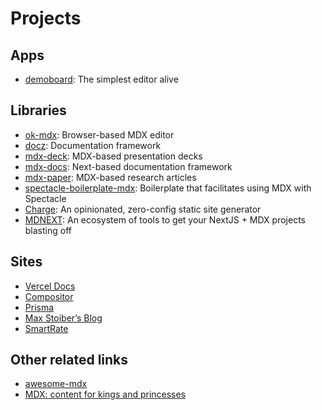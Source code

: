 # Projects

## Apps

- [demoboard][]: The simplest editor alive

## Libraries

- [ok-mdx][]: Browser-based MDX editor
- [docz][]: Documentation framework
- [mdx-deck][]: MDX-based presentation decks
- [mdx-docs][]: Next-based documentation framework
- [mdx-paper][]: MDX-based research articles
- [spectacle-boilerplate-mdx][]: Boilerplate that facilitates using MDX with
  Spectacle
- [Charge][]: An opinionated, zero-config static site generator
- [MDNEXT][]: An ecosystem of tools to get your NextJS + MDX projects blasting off

## Sites

- [Vercel Docs][vercel-docs]
- [Compositor][]
- [Prisma][]
- [Max Stoiber’s Blog][mxstbr]
- [SmartRate][smrtrt]

## Other related links

- [awesome-mdx][]
- [MDX: content for kings and princesses][mdx-fairy-tale]

[demoboard]: https://frontarm.com/demoboard
[ok-mdx]: https://github.com/jxnblk/ok-mdx
[mdx-deck]: https://github.com/jxnblk/mdx-deck
[mdx-docs]: https://github.com/jxnblk/mdx-docs
[mdx-paper]: https://github.com/hubgit/mdx-paper
[docz]: https://www.docz.site/
[vercel-docs]: https://github.com/zeit/docs
[compositor]: https://compositor.io
[prisma]: https://www.prisma.io/docs
[mxstbr]: https://mxstbr.com
[smrtrt]: https://www.smartrate.se
[awesome-mdx]: https://github.com/transitive-bullshit/awesome-mdx
[spectacle-boilerplate-mdx]: https://github.com/FormidableLabs/spectacle-boilerplate-mdx
[charge]: https://charge.js.org
[mdx-fairy-tale]: https://github.com/DeveloperMode/mdx-fairy-tale
[mdnext]: https://github.com/domitriusclark/mdnext
